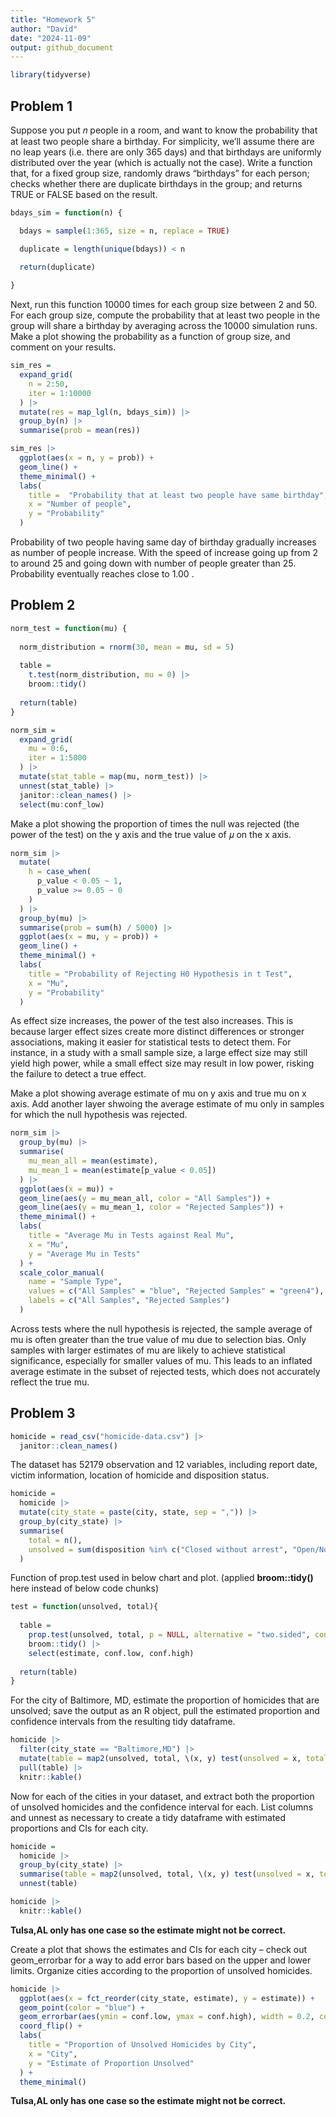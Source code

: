 ```yaml
---
title: "Homework 5"
author: "David"
date: "2024-11-09"
output: github_document
---
```


```r
library(tidyverse)

```

## Problem 1

Suppose you put 𝑛 people in a room, and want to know the probability that at least two people share a birthday. For simplicity, we’ll assume there are no leap years (i.e. there are only 365 days) and that birthdays are uniformly distributed over the year (which is actually not the case).
Write a function that, for a fixed group size, randomly draws “birthdays” for each person; checks whether there are duplicate birthdays in the group; and returns TRUE or FALSE based on the result.

```r
bdays_sim = function(n) {

  bdays = sample(1:365, size = n, replace = TRUE)

  duplicate = length(unique(bdays)) < n
  
  return(duplicate)

}

```


Next, run this function 10000 times for each group size between 2 and 50. For each group size, compute the probability that at least two people in the group will share a birthday by averaging across the 10000 simulation runs. Make a plot showing the probability as a function of group size, and comment on your results.

```r
sim_res =
  expand_grid(
    n = 2:50,
    iter = 1:10000
  ) |>
  mutate(res = map_lgl(n, bdays_sim)) |>
  group_by(n) |>
  summarise(prob = mean(res))

sim_res |>
  ggplot(aes(x = n, y = prob)) +
  geom_line() +
  theme_minimal() +
  labs(
    title =  "Probability that at least two people have same birthday",
    x = "Number of people",
    y = "Probability"
  )

```

Probability of two people having same day of birthday gradually increases as number of people increase. With the speed of increase going up from 2 to around 25 and going down with number of people greater than 25. Probability eventually reaches close to 1.00 .

## Problem 2

```r
norm_test = function(mu) {
  
  norm_distribution = rnorm(30, mean = mu, sd = 5)
  
  table =
    t.test(norm_distribution, mu = 0) |>
    broom::tidy()
  
  return(table)
}

norm_sim =
  expand_grid(
    mu = 0:6,
    iter = 1:5000
  ) |>
  mutate(stat_table = map(mu, norm_test)) |>
  unnest(stat_table) |>
  janitor::clean_names() |>
  select(mu:conf_low) 

```

Make a plot showing the proportion of times the null was rejected (the power of the test) on the y axis and the true value of 𝜇 on the x axis.

```r
norm_sim |>
  mutate(
    h = case_when(
      p_value < 0.05 ~ 1,
      p_value >= 0.05 ~ 0
    )
  ) |>
  group_by(mu) |>
  summarise(prob = sum(h) / 5000) |>
  ggplot(aes(x = mu, y = prob)) +
  geom_line() +
  theme_minimal() +
  labs(
    title = "Probability of Rejecting H0 Hypothesis in t Test",
    x = "Mu",
    y = "Probability"
  )

```

As effect size increases, the power of the test also increases. This is because larger effect sizes create more distinct differences or stronger associations, making it easier for statistical tests to detect them. For instance, in a study with a small sample size, a large effect size may still yield high power, while a small effect size may result in low power, risking the failure to detect a true effect.


Make a plot showing average estimate of mu on y axis and true mu on x axis. Add another layer shwoing the average estimate of mu only in samples for which the null hypothesis was rejected.

```r
norm_sim |>
  group_by(mu) |>
  summarise(
    mu_mean_all = mean(estimate),
    mu_mean_1 = mean(estimate[p_value < 0.05])
  ) |>
  ggplot(aes(x = mu)) +
  geom_line(aes(y = mu_mean_all, color = "All Samples")) +
  geom_line(aes(y = mu_mean_1, color = "Rejected Samples")) +
  theme_minimal() +
  labs(
    title = "Average Mu in Tests against Real Mu",
    x = "Mu",
    y = "Average Mu in Tests"
  ) +
  scale_color_manual(
    name = "Sample Type",
    values = c("All Samples" = "blue", "Rejected Samples" = "green4"),
    labels = c("All Samples", "Rejected Samples")
  )

```

Across tests where the null hypothesis is rejected, the sample average of mu is often greater than the true value of mu due to selection bias. Only samples with larger estimates of mu are likely to achieve statistical significance, especially for smaller values of mu. This leads to an inflated average estimate in the subset of rejected tests, which does not accurately reflect the true mu.

## Problem 3

```r
homicide = read_csv("homicide-data.csv") |>
  janitor::clean_names()

```

The dataset has 52179 observation and 12 variables, including report date, victim information, location of homicide and disposition status.

```r
homicide =
  homicide |>
  mutate(city_state = paste(city, state, sep = ",")) |>
  group_by(city_state) |>
  summarise(
    total = n(),
    unsolved = sum(disposition %in% c("Closed without arrest", "Open/No arrest"))
  )
```

Function of prop.test used in below chart and plot. (applied **broom::tidy()** here instead of below code chunks)

```r
test = function(unsolved, total){
  
  table =
    prop.test(unsolved, total, p = NULL, alternative = "two.sided", conf.level = 0.95, correct = TRUE) |>
    broom::tidy() |>
    select(estimate, conf.low, conf.high)
  
  return(table)
}
```

For the city of Baltimore, MD, estimate the proportion of homicides that are unsolved; save the output as an R object, pull the estimated proportion and confidence intervals from the resulting tidy dataframe.

```r
homicide |>
  filter(city_state == "Baltimore,MD") |>
  mutate(table = map2(unsolved, total, \(x, y) test(unsolved = x, total = y))) |>
  pull(table) |>
  knitr::kable()
```

Now for each of the cities in your dataset, and extract both the proportion of unsolved homicides and the confidence interval for each. List columns and unnest as necessary to create a tidy dataframe with estimated proportions and CIs for each city.

```r
homicide =
  homicide |>
  group_by(city_state) |>
  summarise(table = map2(unsolved, total, \(x, y) test(unsolved = x, total = y))) |>
  unnest(table)

homicide |>
  knitr::kable()

```

**Tulsa,AL only has one case so the estimate might not be correct.**

Create a plot that shows the estimates and CIs for each city – check out geom_errorbar for a way to add error bars based on the upper and lower limits. Organize cities according to the proportion of unsolved homicides.

```r
homicide |>
  ggplot(aes(x = fct_reorder(city_state, estimate), y = estimate)) +
  geom_point(color = "blue") +
  geom_errorbar(aes(ymin = conf.low, ymax = conf.high), width = 0.2, color = "black") +
  coord_flip() +
  labs(
    title = "Proportion of Unsolved Homicides by City",
    x = "City",
    y = "Estimate of Proportion Unsolved"
  ) +
  theme_minimal()

```

**Tulsa,AL only has one case so the estimate might not be correct.**

